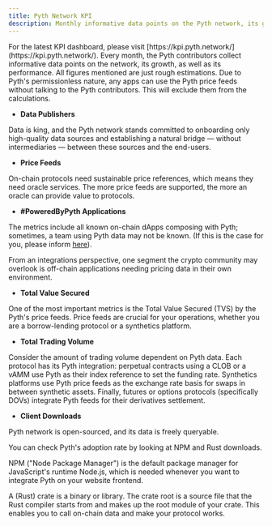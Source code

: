```yaml
---
title: Pyth Network KPI
description: Monthly informative data points on the Pyth network, its growth, and performance metrics.
---
```


<Callout variant="info" header="Pyth Network KPI " >
For the latest KPI dashboard, please visit [https://kpi.pyth.network/](https://kpi.pyth.network/).
</Callout>
Every month, the Pyth contributors collect informative data points on the network, its growth, as well as its performance.

<Callout variant="warning" header="Disclaimer">
All figures mentioned are just rough estimations. Due to Pyth's permissionless nature, any apps can use the Pyth price feeds without talking to the Pyth contributors. This will exclude them from the calculations.
</Callout>

- **Data Publishers**

Data is king, and the Pyth network stands committed to onboarding only high-quality data sources and establishing a natural bridge — without intermediaries — between these sources and the end-users.

- **Price Feeds**

On-chain protocols need sustainable price references, which means they need oracle services. The more price feeds are supported, the more an oracle can provide value to protocols.

- **#PoweredByPyth Applications**

The metrics include all known on-chain dApps composing with Pyth; sometimes, a team using Pyth data may not be known. (If this is the case for you, please inform [here](https://yyyf63zqhtu.typeform.com/ContactPyth?typeform-source=pyth.network)).

From an integrations perspective, one segment the crypto community may overlook is off-chain applications needing pricing data in their own environment.

- **Total Value Secured**

One of the most important metrics is the Total Value Secured (TVS) by the Pyth's price feeds. Price feeds are crucial for your operations, whether you are a borrow-lending protocol or a synthetics platform.

- **Total Trading Volume**

Consider the amount of trading volume dependent on Pyth data. Each protocol has its Pyth integration: perpetual contracts using a CLOB or a vAMM use Pyth as their index reference to set the funding rate. Synthetics platforms use Pyth price feeds as the exchange rate basis for swaps in between synthetic assets. Finally, futures or options protocols (specifically DOVs) integrate Pyth feeds for their derivatives settlement.

- **Client Downloads**

Pyth network is open-sourced, and its data is freely queryable.

You can check Pyth's adoption rate by looking at NPM and Rust downloads.

NPM ("Node Package Manager") is the default package manager for JavaScript's runtime Node.js, which is needed whenever you want to integrate Pyth on your website frontend.

A (Rust) crate is a binary or library. The crate root is a source file that the Rust compiler starts from and makes up the root module of your crate. This enables you to call on-chain data and make your protocol works.
